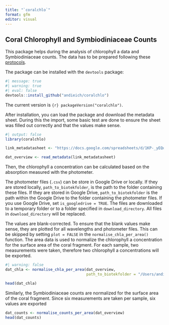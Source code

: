 ```yaml
---
title: "`coralchlo`"
format: gfm
editor: visual
---
```


## Coral Chlorophyll and Symbiodiniaceae Counts

This package helps during the analysis of chlorophyll a data and Symbiodiniaceae counts. The data has to be prepared following these [protocols](https://andieich.github.io/coral_chlorophyll_symcounts/).

The package can be installed with the `devtools` package:

```r
#| message: true
#| warning: true
#| eval: false
devtools::install_github("andieich/coralchlo")
```

The current version is `{r} packageVersion("coralchlo")`.

After installation, you can load the package and download the metadata sheet. During this the import, some basic test are done to ensure the sheet was filled out correctly and that the values make sense.

```r
#| output: false
library(coralchlo)

link_metadatasheet <- "https://docs.google.com/spreadsheets/d/1KP-_yEQoHC9zHPlVpf3ob9BRJ60qNiGJsdZsO-l3ljw/edit?gid=0#gid=0"

dat_overview <- read_metadata(link_metadatasheet)

```

Then, the chlorophyll a concentration can be calculated based on the absorption measured with the photometer.

The photometer files (`.csv`) can be store in Google Drive or locally. If they are stored locally, `path_to_biotekfolder`, is the path to the folder containing these files. If they are stored in Google Drive, `path_to_biotekfolder` is the path within the Google Drive to the folder containing the photometer files. If you use Google Drive, set `is_googledrive = TRUE`. The files are downloaded to a temporary folder or to a folder specified in `download_directory`. All files in `download_directory` will be replaced.

The values are blank-corrected. To ensure that the blank values make sense, they are plotted for all wavelengths and photometer files. This can be skipped by setting `plot = FALSE` in the `normalise_chla_per_area()` function. The area data is used to normalize the chlorophyll a concentration for the surface area of the coral fragment. For each sample, two measurements were taken, therefore two chlorophyll a concentrations will be exported.

```r
#| warning: false
dat_chla <- normalise_chla_per_area(dat_overview,
                                    path_to_biotekfolder = "/Users/andi/Desktop/test_files")

head(dat_chla)
```

Similarly, the Symbiodiniaceae counts are normalized for the surface area of the coral fragment. Since six measurements are taken per sample, six values are exported

```r
dat_counts <- normalise_counts_per_area(dat_overview)
head(dat_counts)
```
